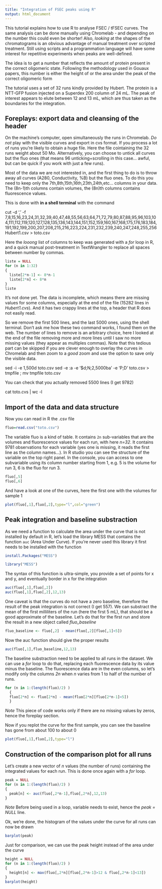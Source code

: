 ```yaml
---
title: "Integration of FSEC peaks using R"
output: html_document
---
```


This tutorial explains how to use R to analyse FSEC / tFSEC curves. The same analysis can be done manually using Chromelab - and depending on the number this could even be shorter! Also, *looking* at the shapes of the chromatograms is an obvious advantage of manual treatment over scripted treatment. Still using scripts and a programmation language will have some interest for repetitive experiments when peaks are well-defined.

The idea is to get a number that reflects the amount of protein present in the correct oligomeric state. Following the methodology used in Gouaux papers, this number is either the height of or the area under the peak of the correct oligomeric form

The tutorial uses a set of 32 runs kindly provided by Hubert. The protein is a NTT-GFP fusion injected on a Superdex 200 column of 24 mL. The peak of interest appears to elute between 12 and 13 mL, which are thus taken as the boundaries for the integration.

## Foreplays: export data and cleansing of the header

On the machine’s computer, open simultaneously the runs in Chromelab. *Do not* play with the visible curves and export in cvs format. If you process a lot of runs you're likely to obtain a huge file. Here the file cointaining the 32 runs weight about 50 Mo. Alternatively, you can choose to untick all curves but the fluo ones (that means 96 unticking+scrolling in this case... awful, but can be quick if you work with just a few runs).

Most of the data we are not interested in, and the first thing to do is to throw away all curves (A280, Conductivity, %B) but the fluo ones. To do this you need to keep only the 7th,8th,15th,16th,23th,24th,etc... columns in your data. The (8n-1)th columns contain volumes, the (8n)th columns contains fluorescence values.

This is done with **in a shell terminal** with the command

cut -d ',' -f 7,8,15,16,23,24,31,32,39,40,47,48,55,56,63,64,71,72,79,80,87,88,95,96,103,104,111,112,119,120,127,128,135,136,143,144,151,152,159,160,167,168,175,176,183,184,191,192,199,200,207,208,215,216,223,224,231,232,239,240,247,248,255,256 Hubert1.csv > toto.csv

Here the *looong* list of columns to keep was generated with a *for* loop in R, and a quick manual post-treatment in TextWrangler to replace all spaces between number by commas.

```r
liste = NULL
for (n in 1:32)
{
  liste[2*n-1] <- 8*n-1
  liste[2*n] <- 8*n
}
liste
```

It's not done yet. The data is incomplete, which means there are missing values for some columns, especially at the end of the file (15282 lines in *Hubert1.cvs*). And it has two crappy lines at the top, a header that R does not easily read.

So we remove the first 500 lines, and the last 5000 ones, using the shell terminal. Don't ask me how these two command works, I found them on the web. The number of lines to remove is an arbitrary choice, here I looked at the end of the file removing more and more lines until I saw no more missing values (they appear as multiples commas). Note that this tedious part can be skipped if you are clever enough to overlay the curves in Chromelab and then zoom to a *good* zoom and use the option to save only the visible data.

sed -i -e 1,500d toto.csv 
sed -e :a -e '$d;N;2,5000ba' -e 'P;D' toto.csv > tmpfile ; mv tmpfile toto.csv

You can check that you actually removed 5500 lines (I get 9782)

cat toto.cvs | wc -l


## Import of the data and data structure

Now you can read in R the .csv file

```r
fluo=read.csv("toto.csv")
```

The variable fluo is a kind of table. It contains `2n` sub-variables that are the volumes and fluorescence values for each run, with here *n=32*. It contains 9781 observations for each variable (yes one is missing, it reads the first line as the column names...). In R studio you can see the structure of the variable on the top right panel. In the console, you can access to one subvariable using its column number starting from 1, e.g. 5 is the volume for run 3, 6 is the fluo for run 3.

```r
fluo[,5]
fluo[,6]
```

And have a look at one of the curves, here the first one with the volumes for sample 1

```r
plot(fluo[,1],fluo[,2],type="l",col="green")
```

## Peak integration and baseline substraction

As we need a function to calculate the area under the curve that is not installed by default in R, let's load the library MESS that contains the function `auc` (Area Under Curve). If you're never used this library it first needs to be installed with the function

```r
install.Packages("MESS")
```

```r
library("MESS")
```

The syntax of this function is ultra-simple, you provide a set of points for x and y, and eventually border in x for the integration

```r
auc(fluo[,1],fluo[,2])
auc(fluo[,1],fluo[,2],12,13)
```

One caveat is that the curves do not have a zero baseline, therefore the result of the peak integration is not correct (I get 557). We can substract the mean of the first milliliters of the run (here the first 5 mL), that should be a good approximate of the baseline. Let's do that for the first run and store the result in a new object called *fluo_baseline*

```r
fluo_baseline <- fluo[,2] - mean(fluo[,2][fluo[,1]<5])
```

Now the auc function should give the proper results

```r
auc(fluo[,1],fluo_baseline,12,13)
```

The baseline substraction need to be applied to all runs in the dataset. We can use a *for* loop to do that, replacing each fluorescence data by its value minus the baseline. The fluorescence data are in the even columns, so let's modify only the columns *2n* when *n* varies from 1 to half of the number of runs.

```r
for (n in 1:(length(fluo)/2) )
  {
  fluo[2*n] <- fluo[2*n] - mean(fluo[2*n][fluo[2*n-1]<5])
  }
```

*Note* This piece of code works only if there are no missing values by zeros, hence the foreplay section.

Now if you replot the curve for the first sample, you can see the baseline has gone from about 100 to about 0

```r
plot(fluo[,1],fluo[,2],type="l")
```

## Construction of the comparison plot for all runs

Let's create a new vector of *n* values (the number of runs) containing the integrated values for each run. This is done once again with a *for* loop.

```r
peak = NULL
for (n in 1:(length(fluo)/2) )
{
  peak[n] <- auc(fluo[,2*n-1],fluo[,2*n],12,13)
}
```

*Note* Before being used in a loop, variable needs to exist, hence the *peak = NULL* line.

Ok, we're done, the histogram of the values under the curve for all runs can now be drawn

```r
barplot(peak)
```

Just for comparison, we can use the peak height instead of the area under the curve

```r
height = NULL
for (n in 1:(length(fluo)/2) )
{
  height[n] <- max(fluo[,2*n][fluo[,2*n-1]>12 & fluo[,2*n-1]<13])
}
barplot(height)
```

